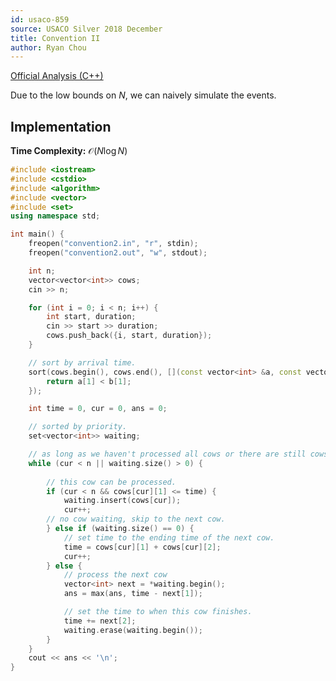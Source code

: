 ```yaml
---
id: usaco-859
source: USACO Silver 2018 December
title: Convention II
author: Ryan Chou
---
```


[Official Analysis (C++)](http://www.usaco.org/current/data/sol_convention2_silver_dec18.html)

Due to the low bounds on $N$, we can naively simulate the events.

## Implementation
**Time Complexity:** $\mathcal{O}(N \log N)$

<LanguageSection>
<CPPSection>

```cpp
#include <iostream>
#include <cstdio>
#include <algorithm>
#include <vector>
#include <set>
using namespace std;

int main() {
	freopen("convention2.in", "r", stdin);
	freopen("convention2.out", "w", stdout);

	int n;
	vector<vector<int>> cows;
	cin >> n;

	for (int i = 0; i < n; i++) {
		int start, duration;
		cin >> start >> duration;
		cows.push_back({i, start, duration});
	}

	// sort by arrival time.
	sort(cows.begin(), cows.end(), [](const vector<int> &a, const vector<int> &b) {
		return a[1] < b[1];
	});

	int time = 0, cur = 0, ans = 0;

	// sorted by priority.
	set<vector<int>> waiting;

	// as long as we haven't processed all cows or there are still cows waiting.
	while (cur < n || waiting.size() > 0) {
		
		// this cow can be processed.
		if (cur < n && cows[cur][1] <= time) {
			waiting.insert(cows[cur]);
			cur++;
		// no cow waiting, skip to the next cow.
		} else if (waiting.size() == 0) {
			// set time to the ending time of the next cow.
			time = cows[cur][1] + cows[cur][2];
			cur++;
		} else {
			// process the next cow
			vector<int> next = *waiting.begin();
			ans = max(ans, time - next[1]);

			// set the time to when this cow finishes.
			time += next[2];
			waiting.erase(waiting.begin());
		}
	}
	cout << ans << '\n';
}
```
</CPPSection>
</LanguageSection>
